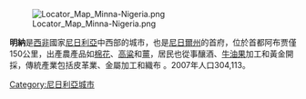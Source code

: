 {{Unreferenced|time=2018-07-02T13:37:25+00:00}}
[[Image:Locator_Map_Minna-Nigeria.png|thumb]]

'''明納'''是[[西非|西非]]國家[[尼日利亞|尼日利亞]]中西部的城市，也是[[尼日爾州|尼日爾州]]的首府，位於首都阿布贾僅150公里，出產農產品如[[棉花|棉花]]、[[高粱|高粱]]和[[薑|薑]]，居民也從事釀酒、[[牛油果|牛油果]]加工和黃金開採，傳統產業包括皮革業、金屬加工和織布 。2007年人口304,113。
	
{{coord|9|36|50|N|6|33|25|E|region:NG_type:city(304113)|display=title}}

[[Category:尼日利亞城市|Category:尼日利亞城市]]
{{Nigeria-stub}}